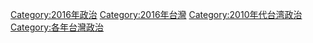 [[Category:2016年政治|Category:2016年政治]]
[[Category:2016年台灣|Category:2016年台灣]]
[[Category:2010年代台湾政治|Category:2010年代台湾政治]]
[[Category:各年台灣政治|Category:各年台灣政治]]